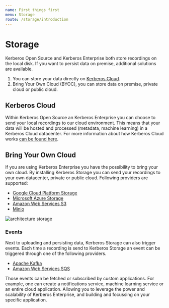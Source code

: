 ```yaml
---
name: First things first
menu: Storage
route: /storage/introduction
---
```


# Storage

Kerberos Open Source and Kerberos Enterprise both store recordings on the local disk. If you want to persist data on premise, additional solutions are available.

1. You can store your data directly on [Kerberos Cloud](/cloud).
2. Bring Your Own Cloud (BYOC), you can store data on premise, private cloud or public cloud.

## Kerberos Cloud

Within Kerberos Open Source an Kerberos Enterprise you can choose to send your local recordings to our cloud environment. This means that your data will be hosted and processed (metadata, machine learning) in a Kerberos Cloud datacenter. For more information about how Kerberos Cloud works [can be found here](/cloud).

## Bring Your Own Cloud

If you are using Kerberos Enterprise you have the possibility to bring your own cloud. By installing Kerberos Storage you can send your recordings to your own datacenter, private or public cloud. Following providers are supported:

  - [Google Cloud Platform Storage](https://cloud.google.com/storage)
  - [Microsoft Azure Storage](https://azure.microsoft.com/en-us/services/storage/)
  - [Amazon Web Services S3](https://aws.amazon.com/s3/)
  - [Minio](https://min.io/)

![architecture storage](../../public/images/kerberos-storage.png)

### Events

Next to uploading and persisting data, Kerberos Storage can also trigger events. Each time a recording is send to Kerberos Storage an event can be triggered through one of the following providers.

  - [Apache Kafka](https://kafka.apache.org/)
  - [Amazon Web Services SQS](https://aws.amazon.com/sqs/)

Those events can be fetched or subscribed by custom applications. For example, one can create a notifications service, machine learning service or an entire cloud application. Allowing you to leverage the power and scalability of Kerberos Enterprise, and building and focussing on your specific application.
